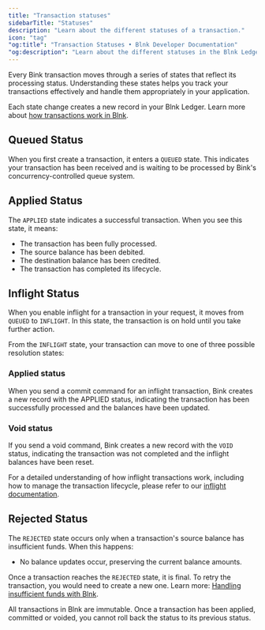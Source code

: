 ```yaml
---
title: "Transaction statuses"
sidebarTitle: "Statuses"
description: "Learn about the different statuses of a transaction."
icon: "tag"
"og:title": "Transaction Statuses • Blnk Developer Documentation"
"og:description": "Learn about the different statuses in the Blnk Ledger"
---
```



Every Bink transaction moves through a series of states that reflect its processing status. Understanding these states helps you track your transactions effectively and handle them appropriately in your application.

<Note>Each state change creates a new record in your Blnk Ledger. Learn more about [how transactions work in Blnk](/transactions/introduction#how-transactions-work-in-blnk).</Note>

## Queued Status

When you first create a transaction, it enters a `QUEUED` state. This indicates your transaction has been received and is waiting to be processed by Bink's concurrency-controlled queue system.

## Applied Status

The `APPLIED` state indicates a successful transaction. When you see this state, it means:

* The transaction has been fully processed.
* The source balance has been debited.
* The destination balance has been credited.
* The transaction has completed its lifecycle.

## Inflight Status

When you enable inflight for a transaction in your request, it moves from `QUEUED` to `INFLIGHT`. In this state, the transaction is on hold until you take further action.

From the `INFLIGHT` state, your transaction can move to one of three possible resolution states:

### Applied status

When you send a commit command for an inflight transaction, Bink creates a new record with the APPLIED status, indicating the transaction has been successfully processed and the balances have been updated.

### Void status 

If you send a void command, Bink creates a new record with the `VOID` status, indicating the transaction was not completed and the inflight balances have been reset.

<Tip>For a detailed understanding of how inflight transactions work, including how to manage the transaction lifecycle, please refer to our [inflight documentation](/transactions/inflight).</Tip>

## Rejected Status

The `REJECTED` state occurs only when a transaction's source balance has insufficient funds. When this happens:

* No balance updates occur, preserving the current balance amounts.

Once a transaction reaches the `REJECTED` state, it is final. To retry the transaction, you would need to create a new one. Learn more: [Handling insufficient funds with Blnk](/transactions/introduction#managing-insufficient-funds).

<Warning>
    All transactions in Blnk are immutable. Once a transaction has been applied, committed or voided, you cannot roll back the status to its previous status. 
</Warning>

<CardGroup>
  <Card title="Inflight transactions" iconType="duotone" icon="plane" href="inflight"></Card>
</CardGroup>

<NeedHelp />